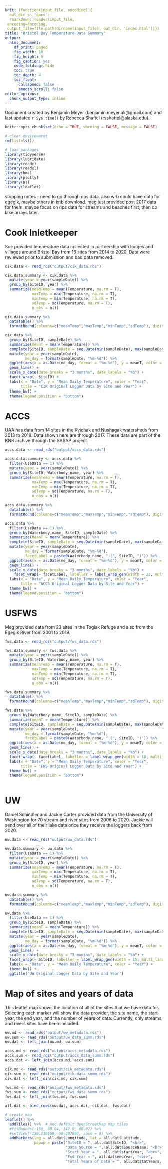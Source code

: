 ```yaml
---
knit: (function(input_file, encoding) {
  out_dir <- 'docs';
  rmarkdown::render(input_file,
 encoding=encoding,
 output_file=file.path(dirname(input_file), out_dir, 'index.html'))})
title: "Bristol Bay Temperature Data Summary"
output:
  html_document: 
    df_print: paged
    fig_width: 10
    fig_height: 6
    fig_caption: yes
    code_folding: hide
    toc: true
    toc_depth: 4
    toc_float:
      collapsed: false
      smooth_scroll: false
editor_options: 
  chunk_output_type: inline
---
```


Document created by Benjamin Meyer (benjamin.meyer.ak@gmail.com) and last updated `r Sys.time()` by Rebecca Shaftel (rsshaftel@alaska.edu). 

```r
knitr::opts_chunk$set(echo = TRUE, warning = FALSE, message = FALSE)

# clear environment
rm(list=ls())

# load packages
library(tidyverse)
library(lubridate)
library(readr)
library(readxl)
library(hms)
library(plotly)
library(DT)
library(leaflet)


```

stopping notes - need to go through nps data. also wrb could have data for egegik, maybe others in knb download. meg just provided post 2017 data for them. maybe focus on nps data for streams and beaches first, then do lake arrays later. 


# Cook Inletkeeper

Sue provided temperature data collected in partnership with lodges and villages around Bristol Bay from 16 sites from 2014 to 2020. Data were reviewed prior to submission and bad data removed.

```r
cik.data <- read_rds("output/cik_data.rds")

cik.data.summary <- cik.data %>%
  mutate(year = year(sampleDate)) %>%
  group_by(SiteID, year) %>%
  summarize(meanTemp = mean(Temperature, na.rm = T),
            maxTemp = max(Temperature, na.rm = T),
            minTemp = min(Temperature, na.rm = T),
            sdTemp = sd(Temperature, na.rm = T),
            n_obs = n())

cik.data.summary %>%
  datatable() %>%
  formatRound(columns=c("meanTemp","maxTemp","minTemp","sdTemp"), digits=2)
```

```r

cik.data %>%
  group_by(SiteID, sampleDate) %>% 
  summarize(meanT = mean(Temperature)) %>%
  complete(SiteID, sampleDate = seq.Date(min(sampleDate), max(sampleDate), by = "day")) %>% 
  mutate(year = year(sampleDate),
         mo_day = format(sampleDate, "%m-%d")) %>% 
  ggplot(aes(x = as.Date(mo_day, format = "%m-%d"), y = meanT, color = as.factor(year))) +
  geom_line() +
  scale_x_date(date_breaks = "3 months", date_labels = "%b") +
  facet_wrap(~ SiteID) +
  labs(x = "Date", y = "Mean Daily Temperature", color = "Year",
       title = "CIK Original Logger Data by Site and Year") +
  theme_bw() +
  theme(legend.position = "bottom")
```

# ACCS

UAA has data from 14 sites in the Kvichak and Nushagak watersheds from 2013 to 2019. Data shown here are through 2017. These data are part of the KNB archive through the SASAP project. 

```r
accs.data <- read_rds("output/accs_data.rds")

accs.data.summary <- accs.data %>%
  filter(UseData == 1) %>% 
  mutate(year = year(sampleDate)) %>%
  group_by(SiteID, Waterbody_name, year) %>%
  summarize(meanTemp = mean(Temperature, na.rm = T),
            maxTemp = max(Temperature, na.rm = T),
            minTemp = min(Temperature, na.rm = T),
            sdTemp = sd(Temperature, na.rm = T),
            n_obs = n())

accs.data.summary %>%
  datatable() %>%
  formatRound(columns=c("meanTemp","maxTemp","minTemp","sdTemp"), digits=2)
```

```r

accs.data %>%
  filter(UseData == 1) %>% 
  group_by(Waterbody_name, SiteID, sampleDate) %>% 
  summarize(meanT = mean(Temperature)) %>%
  complete(SiteID, sampleDate = seq.Date(min(sampleDate), max(sampleDate), by = "day")) %>% 
  mutate(year = year(sampleDate),
         mo_day = format(sampleDate, "%m-%d"),
         facetLabel = paste0(Waterbody_name, " (", SiteID, ")")) %>% 
  ggplot(aes(x = as.Date(mo_day, format = "%m-%d"), y = meanT, color = as.factor(year))) +
  geom_line() +
  scale_x_date(date_breaks = "3 months", date_labels = "%b") +
    facet_wrap(~ facetLabel, labeller = label_wrap_gen(width = 22, multi_line = TRUE)) +
  labs(x = "Date", y = "Mean Daily Temperature", color = "Year", 
       title = "ACCS Original Logger Data by Site and Year") +
  theme_bw() +
  theme(legend.position = "bottom")

```

# USFWS

Meg provided data from 23 sites in the Togiak Refuge and also from the Egegik River from 2001 to 2019. 

```r
fws.data <- read_rds("output/fws_data.rds")

fws.data.summary <- fws.data %>%
  mutate(year = year(sampleDate)) %>%
  group_by(SiteID, Waterbody_name, year) %>%
  summarize(meanTemp = mean(Temperature, na.rm = T),
            maxTemp = max(Temperature, na.rm = T),
            minTemp = min(Temperature, na.rm = T),
            sdTemp = sd(Temperature, na.rm = T),
            n_obs = n())

fws.data.summary %>%
  datatable() %>%
  formatRound(columns=c("meanTemp","maxTemp","minTemp","sdTemp"), digits=2)
```

```r

fws.data %>%
  group_by(Waterbody_name, SiteID, sampleDate) %>% 
  summarize(meanT = mean(Temperature)) %>%
  complete(SiteID, sampleDate = seq.Date(min(sampleDate), max(sampleDate), by = "day")) %>% 
  mutate(year = year(sampleDate),
         mo_day = format(sampleDate, "%m-%d"),
         facetLabel = paste0(Waterbody_name, " (", SiteID, ")")) %>% 
  ggplot(aes(x = as.Date(mo_day, format = "%m-%d"), y = meanT, color = as.factor(year))) +
  geom_line() +
  scale_x_date(date_breaks = "3 months", date_labels = "%b") +
  facet_wrap(~ facetLabel, labeller = label_wrap_gen(width = 18, multi_line = TRUE)) +
  labs(x = "Date", y = "Mean Daily Temperature", color = "Year", 
       title = "FWS Original Logger Data by Site and Year") +
  theme_bw() +
  theme(legend.position = "bottom")
  

```

# UW

Daniel Schindler and Jackie Carter provided data from the University of Washington for 70 stream and river sites from 2006 to 2020. Jackie will send over all of their lake data once they receive the loggers back from 2020.

```r
uw.data <- read_rds("output/uw_data.rds")

uw.data.summary <- uw.data %>%
  filter(UseData == 1) %>% 
  mutate(year = year(sampleDate)) %>%
  group_by(SiteID, year) %>%
  summarize(meanTemp = mean(Temperature, na.rm = T),
            maxTemp = max(Temperature, na.rm = T),
            minTemp = min(Temperature, na.rm = T),
            sdTemp = sd(Temperature, na.rm = T),
            n_obs = n())

uw.data.summary %>%
  datatable() %>%
  formatRound(columns=c("meanTemp","maxTemp","minTemp","sdTemp"), digits=2)
```

```r

uw.data %>%
  filter(UseData == 1) %>% 
  group_by(SiteID, sampleDate) %>% 
  summarize(meanT = mean(Temperature)) %>%
  complete(SiteID, sampleDate = seq.Date(min(sampleDate), max(sampleDate), by = "day")) %>% 
  mutate(year = year(sampleDate),
         mo_day = format(sampleDate, "%m-%d")) %>% 
  ggplot(aes(x = as.Date(mo_day, format = "%m-%d"), y = meanT, color = as.factor(year))) +
  geom_line() +
  scale_x_date(date_breaks = "3 months", date_labels = "%b") +
  facet_wrap(~ SiteID, labeller = label_wrap_gen(width = 15, multi_line = TRUE)) +
  labs(x = "Date", y = "Mean Daily Temperature", color = "Year") +
  theme_bw() +
  ggtitle("UW Original Logger Data by Site and Year")

```


# Map of sites and years of data

This leaflet map shows the location of all of the sites that we have data for. Selecting each marker will show the data provider, the site name, the start year, the end year, and the number of years of data. Currently, only streams and rivers sites have been included.

```r
uw.md <- read_rds("output/uw_metadata.rds")
uw.sum <- read_rds("output/uw_data_summ.rds")
uw.dat <- left_join(uw.md, uw.sum)

```

```r
accs.md <- read_rds("output/accs_metadata.rds")
accs.sum <- read_rds("output/accs_data_summ.rds")
accs.dat <- left_join(accs.md, accs.sum)

```

```r
cik.md <- read_rds("output/cik_metadata.rds")
cik.sum <- read_rds("output/cik_data_summ.rds")
cik.dat <- left_join(cik.md, cik.sum)

```

```r
fws.md <- read_rds("output/fws_metadata.rds")
fws.sum <- read_rds("output/fws_data_summ.rds")
fws.dat <- left_join(fws.md, fws.sum)

```



```r
all.dat <- bind_rows(uw.dat, accs.dat, cik.dat, fws.dat)
```


```r

# create map
leaflet() %>%
  addTiles() %>%  # Add default OpenStreetMap map tiles
  #fitBounds(-150, 60.04,-149.0, 60.02) %>%
  #setView(-150.210169, 60.487694, zoom = 8) %>%
  addMarkers(lng = all.dat$Longitude, lat = all.dat$Latitude,
             popup = paste("SiteID = ", all.dat$SiteID, "<br>",
                           "Data Source = ", all.dat$SourceName, "<br>",
                           "Start Year = ", all.dat$startYear, "<br>",
                           "End Year = ", all.dat$endYear, "<br>",
                           "Total Years of Data = ", all.dat$totYears, "<br>"))

```



